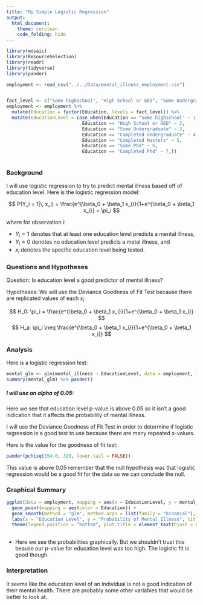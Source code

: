 ```yaml
---
title: "My Simple Logistic Regression"
output: 
  html_document:
    theme: cerulean
    code_folding: hide
---
```


<!-- Find some data of interest to you that can be analyzed with a logistic regression. Complete your Logistic Regression Analysis using this file. 

Hint, run the command 

> data() 

in your Console to see available datasets in R that you could use for this Analysis. You are also welcome to collect data yourself, or find other available datasets online for this Analysis. Just be careful to not use anyone else's "analysis" for this Analysis. Also, no conducting surveys unless you have IRB approval to do so. -->

```r
library(mosaic)
library(ResourceSelection) 
library(readr)
library(tidyverse)
library(pander)
```

```r

employment <- read_csv("../../Data/mental_illness_employment.csv")


fact_level <- c("Some highschool", "High School or GED", "Some Undergraduate", "Completed Undergraduate", "Some Masters", "Completed Masters", "Some Phd", "Completed Phd")
employment <- employment %>% 
  mutate(Education = factor(Education, levels = fact_level)) %>% 
  mutate(EducationLevel = case_when(Education == "Some highschool" ~ 1,
                            Education == "High School or GED" ~ 2,
                            Education == "Some Undergraduate" ~ 3,
                            Education == "Completed Undergraduate" ~ 4,
                            Education == "Completed Masters" ~ 5,
                            Education == "Some Phd" ~ 6,
                            Education == "Completed Phd" ~ 7,))
 
```

### Background

I will use logistic regression to try to predict mental illness based off of education level. Here is the logistic regression model:

$$
  P(Y_i = 1|\, x_i) = \frac{e^{\beta_0 + \beta_1 x_i}}{1+e^{\beta_0 + \beta_1 x_i}} = \pi_i
$$

where for observation $i$: 

* $Y_i = 1$ denotes that at least one education level predicts a mental illness, 
* $Y_i=0$ denotes no education level predicts a metal illness, and 
* $x_i$ denotes the specific education level being tested.

### Questions and Hypotheses

Question: Is education level a good predictor of mental illness?

Hypotheses: We will use the Deviance Goodness of Fit Test because there are replicated values of each $x_i$

$$
  H_0: \pi_i = \frac{e^{\beta_0 + \beta_1 x_i}}{1+e^{\beta_0 + \beta_1 x_i}}
$$
$$
  H_a: \pi_i \neq \frac{e^{\beta_0 + \beta_1 x_i}}{1+e^{\beta_0 + \beta_1 x_i}}
$$


### Analysis

Here is a logistic regression test:

```r
mental_glm <- glm(mental_illness ~ EducationLevel, data = employment, family = binomial)
summary(mental_glm) %>% pander()

```

##### I will use an alpha of 0.05:

Here we see that education level p-value is above 0.05 so it isn't a good indication that it affects the probability of mental illness. 


I will use the Deviance Goodness of Fit Test in order to determine if logistic regression is a good test to use because there are many repeated x-values.

Here is the value for the goodness of fit test:
```r
pander(pchisq(354.0, 320, lower.tail = FALSE))
```

This value is above 0.05 remember that the null hypothesis was that logistic regression would be a good fit for the data so we can conclude the null.


### Graphical Summary

```r

ggplot(data = employment, mapping = aes(x = EducationLevel, y = mental_illness)) +
  geom_point(mapping = aes(color = Education)) +
  geom_smooth(method = "glm", method.args = list(family = "binomial"), se = FALSE) +
  labs(x = "Education Level", y = "Probability of Mental Illness", title = "Education Level is Not a Good Predictor of Mental Illness") +
  theme(legend.position = "bottom", plot.title = element_text(hjust = 0.5))
  
```

* Here we see the probabilities graphically. But we shouldn't trust this beause our p-value for education level was too high. The logistic fit is good though.


### Interpretation

It seems like the education level of an individual is not a good indication of their mental health. There are probably some other variables that would be better to look at.



